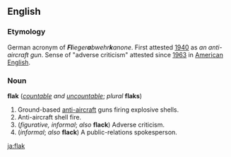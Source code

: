 ==English==
===Etymology===
German acronym of '''''Fl'''ieger'''a'''bwehr'''k'''anone''. First attested [[w:1940|1940]] as ''an anti-aircraft gun''. Sense of "adverse criticism" attested since [[w:1963|1963]] in [[American English]].

===Noun===
'''flak''' (''[[countable]] and [[uncountable]]''; ''plural'' '''flaks''')

#Ground-based [[anti-aircraft]] guns firing explosive shells.
#Anti-aircraft shell fire.
#(''figurative, informal''; ''also'' '''flack''') Adverse criticism.
#(''informal''; ''also'' '''flack''') A public-relations spokesperson.

[[ja:flak]]